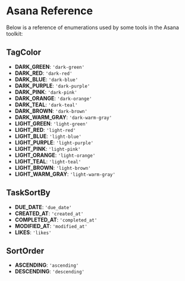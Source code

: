 # Asana Reference

Below is a reference of enumerations used by some tools in the Asana toolkit:

## TagColor

- **DARK_GREEN**: `'dark-green'`
- **DARK_RED**: `'dark-red'`
- **DARK_BLUE**: `'dark-blue'`
- **DARK_PURPLE**: `'dark-purple'`
- **DARK_PINK**: `'dark-pink'`
- **DARK_ORANGE**: `'dark-orange'`
- **DARK_TEAL**: `'dark-teal'`
- **DARK_BROWN**: `'dark-brown'`
- **DARK_WARM_GRAY**: `'dark-warm-gray'`
- **LIGHT_GREEN**: `'light-green'`
- **LIGHT_RED**: `'light-red'`
- **LIGHT_BLUE**: `'light-blue'`
- **LIGHT_PURPLE**: `'light-purple'`
- **LIGHT_PINK**: `'light-pink'`
- **LIGHT_ORANGE**: `'light-orange'`
- **LIGHT_TEAL**: `'light-teal'`
- **LIGHT_BROWN**: `'light-brown'`
- **LIGHT_WARM_GRAY**: `'light-warm-gray'`


## TaskSortBy

- **DUE_DATE**: `'due_date'`
- **CREATED_AT**: `'created_at'`
- **COMPLETED_AT**: `'completed_at'`
- **MODIFIED_AT**: `'modified_at'`
- **LIKES**: `'likes'`


## SortOrder

- **ASCENDING**: `'ascending'`
- **DESCENDING**: `'descending'`
